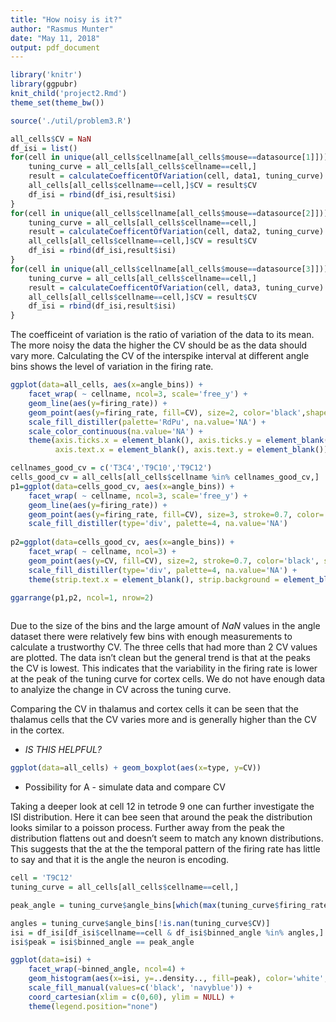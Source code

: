 ```yaml
---
title: "How noisy is it?"
author: "Rasmus Munter"
date: "May 11, 2018"
output: pdf_document
---
```


```r
library('knitr')
library(ggpubr)
knit_child('project2.Rmd')
theme_set(theme_bw())
```

```r
source('./util/problem3.R')

all_cells$CV = NaN
df_isi = list()
for(cell in unique(all_cells$cellname[all_cells$mouse==datasource[1]])){
    tuning_curve = all_cells[all_cells$cellname==cell,]
    result = calculateCoefficentOfVariation(cell, data1, tuning_curve)
    all_cells[all_cells$cellname==cell,]$CV = result$CV
    df_isi = rbind(df_isi,result$isi)
}
for(cell in unique(all_cells$cellname[all_cells$mouse==datasource[2]])){
    tuning_curve = all_cells[all_cells$cellname==cell,]
    result = calculateCoefficentOfVariation(cell, data2, tuning_curve)
    all_cells[all_cells$cellname==cell,]$CV = result$CV
    df_isi = rbind(df_isi,result$isi)
}
for(cell in unique(all_cells$cellname[all_cells$mouse==datasource[3]])){
    tuning_curve = all_cells[all_cells$cellname==cell,]
    result = calculateCoefficentOfVariation(cell, data3, tuning_curve)
    all_cells[all_cells$cellname==cell,]$CV = result$CV
    df_isi = rbind(df_isi,result$isi)
}
```

The coefficeint of variation is the ratio of variation of the data to its mean. The more noisy the data the higher the CV should be as the data should vary more. Calculating the CV of the interspike interval at different angle bins shows the level of variation in the firing rate.

```r
ggplot(data=all_cells, aes(x=angle_bins)) + 
    facet_wrap( ~ cellname, ncol=3, scale='free_y') +
    geom_line(aes(y=firing_rate)) +
    geom_point(aes(y=firing_rate, fill=CV), size=2, color='black',shape=21) +
    scale_fill_distiller(palette='RdPu', na.value='NA') +
    scale_color_continuous(na.value='NA') +
    theme(axis.ticks.x = element_blank(), axis.ticks.y = element_blank(),
          axis.text.x = element_blank(), axis.text.y = element_blank())
```
```r
cellnames_good_cv = c('T3C4','T9C10','T9C12')
cells_good_cv = all_cells[all_cells$cellname %in% cellnames_good_cv,]
p1=ggplot(data=cells_good_cv, aes(x=angle_bins)) + 
    facet_wrap( ~ cellname, ncol=3, scale='free_y') +
    geom_line(aes(y=firing_rate)) +
    geom_point(aes(y=firing_rate, fill=CV), size=3, stroke=0.7, color='black', shape=21) +
    scale_fill_distiller(type='div', palette=4, na.value='NA')
    
p2=ggplot(data=cells_good_cv, aes(x=angle_bins)) + 
    facet_wrap( ~ cellname, ncol=3) +
    geom_point(aes(y=CV, fill=CV), size=2, stroke=0.7, color='black', shape=21) +
    scale_fill_distiller(type='div', palette=4, na.value='NA') + 
    theme(strip.text.x = element_blank(), strip.background = element_blank())

ggarrange(p1,p2, ncol=1, nrow=2)
    
```

Due to the size of the bins and the large amount of $NaN$ values in the angle dataset there were relatively few bins with enough measurements to calculate a trustworthy CV. The three cells that had more than 2 CV values are plotted. The data isn't clean but the general trend is that at the peaks the CV is lowest. This indicates that the variability in the firing rate is lower at the peak of the tuning curve for cortex cells. We do not have enough data to analyize the change in CV across the tuning curve.

Comparing the CV in thalamus and cortex cells it can be seen that the thalamus cells that the CV varies more and is generally higher than the CV in the cortex.

* *IS THIS HELPFUL?*

```r
ggplot(data=all_cells) + geom_boxplot(aes(x=type, y=CV))
```

* Possibility for A - simulate data and compare CV

Taking a deeper look at cell 12 in tetrode 9 one can further investigate the ISI distribution. Here it can bee seen that around the peak the distribution looks similar to a poisson process. Further away from the peak the distribution flattens out and doesn't seem to match any known distributions. This suggests that the at the the temporal pattern of the firing rate has little to say and that it is the angle the neuron is encoding.

```r
cell = 'T9C12'
tuning_curve = all_cells[all_cells$cellname==cell,]

peak_angle = tuning_curve$angle_bins[which(max(tuning_curve$firing_rate)==tuning_curve$firing_rate)]

angles = tuning_curve$angle_bins[!is.nan(tuning_curve$CV)]
isi = df_isi[df_isi$cellname==cell & df_isi$binned_angle %in% angles,]
isi$peak = isi$binned_angle == peak_angle

ggplot(data=isi) + 
    facet_wrap(~binned_angle, ncol=4) + 
    geom_histogram(aes(x=isi, y=..density.., fill=peak), color='white', size=0.2, binwidth=2) + 
    scale_fill_manual(values=c('black', 'navyblue')) +
    coord_cartesian(xlim = c(0,60), ylim = NULL) + 
    theme(legend.position="none")
```




